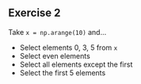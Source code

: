 ::: {.exercise}
## Exercise 2

Take `x = np.arange(10)` and...

* Select elements 0, 3, 5 from `x`
* Select even elements
* Select all elements except the first
* Select the first 5 elements

:::